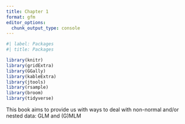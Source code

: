 ```yaml
---
title: Chapter 1
format: gfm
editor_options: 
  chunk_output_type: console
---
```


```r
#| label: Packages
#| title: Packages

library(knitr) 
library(gridExtra)
library(GGally)
library(kableExtra)
library(jtools)
library(rsample)
library(broom)
library(tidyverse)    
```

This book aims to provide us with ways to deal with non-normal and/or nested data: GLM and (G)MLM